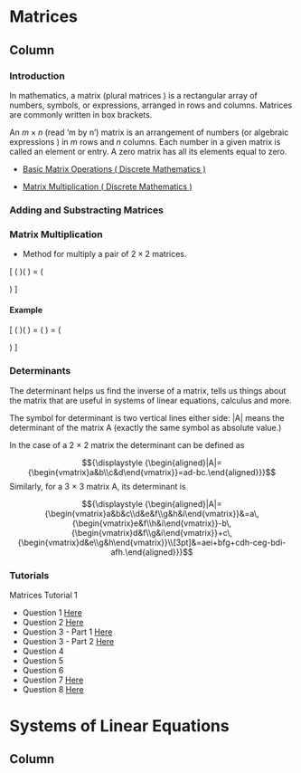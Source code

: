 Matrices {data-navmenu="Section 6"}
=====================================

Column {.tabset}
-------------------------------------------------

### Introduction

In mathematics, a matrix (plural matrices ) is a rectangular array of numbers, symbols, or expressions, arranged in rows and columns. Matrices are commonly written in box brackets.

An $m \times n$ (read ‘m by n’) matrix is an arrangement of numbers (or algebraic expressions ) in $m$ rows and $n$ columns. Each number in a given matrix is called an element or entry. A zero matrix has all its elements equal to zero.

* <a href= "https://youtube.com/watch?v=/z3Vfd_unDBE"> Basic Matrix Operations ( Discrete Mathematics )  </a>


* <a href= "https://youtube.com/watch?v=/cGJuRL0Az5I"> Matrix Multiplication ( Discrete Mathematics )  </a>




### Adding and Substracting Matrices


### Matrix Multiplication

* Method for multiply a pair of $2\times2$ matrices.

\[ \left(
\begin{array}{cc}
a_1 & a_2 \\ 
b_1 & b_2
\end{array} \right)\left(
\begin{array}{cc}
c_1 & d_1 \\ 
c_2 & d_2
\end{array} \right) = \left(
\begin{array}{cc}
(a_1 \times c_1) + (a_2 \times c_2) & (a_1 \times d_1) + (a_2 \times d_2) \\ 
(b_1 \times c_1) + (b_2 \times c_2) & (b_1 \times d_1) + (b_2 \times d_2)
\end{array} \right) \]

#### Example

\[ \left(
\begin{array}{cc}
1 & 3 \\ 
0 & 2
\end{array} \right)\left(
\begin{array}{cc}
1 & 2 \\ 
4 & 1
\end{array} \right) = \left(
\begin{array}{cc}
(1 \times 1) + (3 \times 4) & (1 \times 2) + (3 \times 1) \\ 
(0 \times 4) + (2 \times 4) & (0 \times 2) + (2 \times 1)
\end{array} \right) = \left(
\begin{array}{cc}
14 & 5 \\ 
8 & 2
\end{array} \right) \]


### Determinants


The determinant helps us find the inverse of a matrix, tells us things about the matrix that are useful in systems of linear equations, calculus and more.

The symbol for determinant is two vertical lines either side: |A| means the determinant of the matrix A (exactly the same symbol as absolute value.)

In the case of a 2 × 2 matrix the determinant can be defined as

$${\displaystyle {\begin{aligned}|A|={\begin{vmatrix}a&b\\c&d\end{vmatrix}}=ad-bc.\end{aligned}}}$$
Similarly, for a 3 × 3 matrix A, its determinant is

$${\displaystyle {\begin{aligned}|A|={\begin{vmatrix}a&b&c\\d&e&f\\g&h&i\end{vmatrix}}&=a\,{\begin{vmatrix}e&f\\h&i\end{vmatrix}}-b\,{\begin{vmatrix}d&f\\g&i\end{vmatrix}}+c\,{\begin{vmatrix}d&e\\g&h\end{vmatrix}}\\[3pt]&=aei+bfg+cdh-ceg-bdi-afh.\end{aligned}}}$$


### Tutorials

Matrices Tutorial 1

* Question 1 <a href= "https://youtube.com/watch?v=/XCYf81OTDVc"> Here</a>
* Question 2 <a href= "https://youtube.com/watch?v=/z1aIiH4bE4k"> Here</a>
* Question 3  - Part 1 <a href= "https://youtube.com/watch?v=/FtyNlZIsiXg"> Here</a>
* Question 3  - Part 2 <a href= "https://youtube.com/watch?v=/Xwg6VB_ooHk"> Here</a>
* Question 4
* Question 5
* Question 6
* Question 7 <a href= "https://youtube.com/watch?v=/Jj_7KiXJb64"> Here</a>
* Question 8 <a href= "https://youtube.com/watch?v=/tdVrjFFq1A8"> Here</a>

Systems of Linear Equations {data-navmenu="Section 6"}
==================================

Column {.tabset}
-----------------------------
